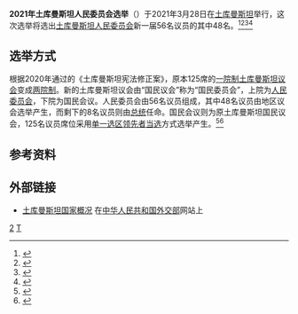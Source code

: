 {{NoteTA
|G1 = Toponym
|G2 = World Politicians
}}
{{Infobox legislative election
| election_name      = 2021年土库曼人民委员会选举
| country            = Turkmenistan
| ongoing            = yes
| previous_election  =
| next_election      = 
| seats_for_election = [[土库曼斯坦人民委员会|土库曼斯坦人民委员会]]共计56席议员席位
| majority_seats     = 29
| election_date      = {{Start date|2021|03|28|df=yes}}

| party1             = [[无党籍|无党籍]]
| colour1            = #DDDDDD
| leader1            = {{n/a}}
| last_election1     = 45

| party2             = [[土庫曼斯坦民主黨|民主党]]
| colour2            = #1CC858
| leader2            = {{Link-en|阿塔·塞尔达罗夫|Ata Serdarov}}
| last_election2     = 3

| title              =
| before_election    =
| before_party       =
| before_image       = 
| after_election     = 
| after_party        = 
| after_image        = 
}}
{{Politics of Turkmenistan}}

'''2021年土库曼斯坦人民委员会选举'''（{{Lang-en|2021 Turkmen People's Council election}}）于2021年3月28日在[[土库曼斯坦|土库曼斯坦]]举行，这次选举将选出[[土库曼斯坦人民委员会|土库曼斯坦人民委员会]]新一届56名议员的其中48名。<ref name=halk3>{{cite news|url=https://www.rferl.org/a/turkmenistan-senate-election-voters-two-hours-opposition/31173803.html|title=Turkmen Voters Given Two Hours To Cast Ballots In Senate Election|date=March 28, 2021|publisher=[[RFE/RL|RFE/RL]]|accessdate=2021-04-05|archive-date=2021-05-21|archive-url=https://web.archive.org/web/20210521085854/https://www.rferl.org/a/turkmenistan-senate-election-voters-two-hours-opposition/31173803.html|dead-url=no}}</ref><ref name=dw>{{cite news|url=https://www.dw.com/ru/turkmenistan-vpervye-v-istorii-izbral-verhnjuju-palatu-parlamenta/a-57032707|title=Туркменистан впервые в истории избрал верхнюю палату парламента|language=ru|date=March 28, 2021|publisher=[[Deutsche_Welle|Deutsche Welle]]|accessdate=2021-04-05|archive-date=2021-05-23|archive-url=https://web.archive.org/web/20210523011532/https://www.dw.com/ru/turkmenistan-vpervye-v-istorii-izbral-verhnjuju-palatu-parlamenta/a-57032707|dead-url=no}}</ref><ref name=electors>{{cite news|url=https://turkmenistan.gov.tm/ru/post/53090/sostoyalis-vybory-v-halk-maslahaty-milli-gengesha-turkmenistana|title=Центризбирком: выборы членов Халк Маслахаты Милли Генгеша признаны состоявшимися|date=March 28, 2021|language=ru|publisher=«Туркменистан: золотой век»|accessdate=2021-04-05|archive-date=2021-05-23|archive-url=https://web.archive.org/web/20210523011618/https://turkmenistan.gov.tm/ru/post/53090/sostoyalis-vybory-v-halk-maslahaty-milli-gengesha-turkmenistana|dead-url=no}}</ref><ref name=results>{{cite news|url=https://turkmenistan.gov.tm/ru/post/53134/zasedanie-pravitelstva-itogi-vyborov-v-verhnyuyu-palatu-parlamenta-sozdanie-blagotvoritelnogo-fonda-porucheniya-vice-premeram|title=Заседание Правительства: итоги выборов в верхнюю палату парламента, создание благотворительного фонда, поручения вице-премьерам|date=March 29, 2021|language=ru|publisher=«Туркменистан: золотой век»|accessdate=2021-04-05|archive-date=2021-05-23|archive-url=https://web.archive.org/web/20210523011547/https://turkmenistan.gov.tm/ru/post/53134/zasedanie-pravitelstva-itogi-vyborov-v-verhnyuyu-palatu-parlamenta-sozdanie-blagotvoritelnogo-fonda-porucheniya-vice-premeram|dead-url=no}}</ref>

== 选举方式 ==
根据2020年通过的《土库曼斯坦宪法修正案》，原本125席的[[一院制|一院制]][[土库曼斯坦议会|土库曼斯坦议会]]变成[[两院制|两院制]]。新的土库曼斯坦议会由“国民议会”称为“国民委员会”，上院为[[土库曼斯坦人民委员会|人民委员会]]，下院为国民会议。人民委员会由56名议员组成，其中48名议员由地区议会选举产生，而剩下的8名议员则由[[土库曼斯坦总统|总统]]任命。国民会议则为原土库曼斯坦国民议会，125名议员席位采用[[小選區制|单一选区]][[领先者当选|领先者当选]]方式选举产生。<ref>{{cite web |title=Turkmenistan to set up bicameral parliament |url=http://www.xinhuanet.com/english/2020-09/26/c_139399058.htm |publisher=[[新华社|新华社]] |accessdate=2021-03-31 |archive-date=2021-04-15 |archive-url=https://web.archive.org/web/20210415053035/http://www.xinhuanet.com/english/2020-09/26/c_139399058.htm |dead-url=no }}</ref><ref>{{cite web |title=Explanation Features of New Bicameral Parliamentary System of Turkmenistan |url=https://business.com.tm/post/6072/features-of-new-bicameral-parliamentary-system-of-turkmenistan |website=Business Turkmenistan |publisher=ORIENT.tm |accessdate=2021-03-31 |archive-date=2021-05-23 |archive-url=https://web.archive.org/web/20210523011603/https://business.com.tm/post/6072/features-of-new-bicameral-parliamentary-system-of-turkmenistan |dead-url=no }}</ref>

== 参考资料 ==
{{Reflist}}

== 外部链接 ==
* [https://www.fmprc.gov.cn/web/gjhdq_676201/gj_676203/yz_676205/1206_676980/1206x0_676982/ 土库曼斯坦国家概况] {{Wayback|url=https://www.fmprc.gov.cn/web/gjhdq_676201/gj_676203/yz_676205/1206_676980/1206x0_676982/ |date=20210523011607 }}在[[中华人民共和国外交部|中华人民共和国外交部]]网站上{{zh-hans}}

{{土庫曼斯坦選舉}}

[[Category:土库曼斯坦选举|2]]
[[Category:2021年亞洲選舉|T]]